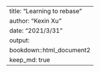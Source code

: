 ---
title: "Learning to rebase"
author: "Kexin Xu"
date: "2021/3/31"
output:
bookdown::html_document2
keep_md: true
---